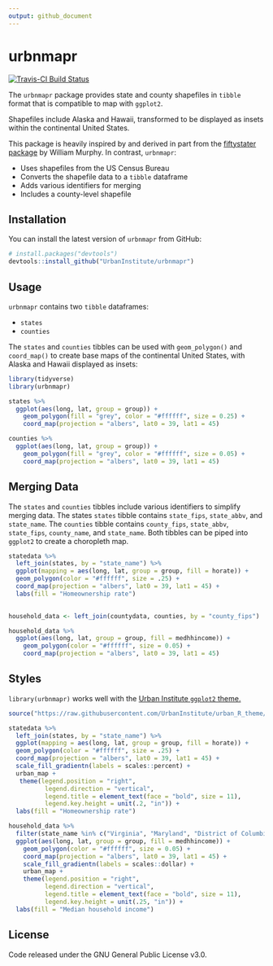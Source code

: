 ```yaml
---
output: github_document
---
```


<!-- README.md is generated from README.Rmd. Please edit that file -->

# urbnmapr

[![Travis-CI Build Status](https://travis-ci.org/UrbanInstitute/urbnmapr.svg?branch=master)](https://travis-ci.org/UrbanInstitute/urbnmapr)

The `urbnmapr` package provides state and county shapefiles in `tibble` format that is compatible to map with `ggplot2`.

Shapefiles include Alaska and Hawaii, transformed to be displayed as insets within the continental United States.

This package is heavily inspired by and derived in part from the [fiftystater package](https://cran.r-project.org/package=fiftystater) by William Murphy. In contrast, `urbnmapr`:

  - Uses shapefiles from the US Census Bureau
  - Converts the shapefile data to a `tibble` dataframe
  - Adds various identifiers for merging
  - Includes a county-level shapefile 

## Installation

You can install the latest version of `urbnmapr` from GitHub:

```r
# install.packages("devtools")
devtools::install_github("UrbanInstitute/urbnmapr")
```

## Usage

`urbnmapr` contains two `tibble` dataframes:

  - `states`
  - `counties`

The `states` and `counties` tibbles can be used with `geom_polygon()` and `coord_map()` to create base maps of the continental United States, with Alaska and Hawaii displayed as insets:

```r
library(tidyverse)
library(urbnmapr)

states %>%
  ggplot(aes(long, lat, group = group)) +
    geom_polygon(fill = "grey", color = "#ffffff", size = 0.25) +
    coord_map(projection = "albers", lat0 = 39, lat1 = 45)
```

```r
counties %>%
  ggplot(aes(long, lat, group = group)) +
    geom_polygon(fill = "grey", color = "#ffffff", size = 0.05) +
    coord_map(projection = "albers", lat0 = 39, lat1 = 45)
```

## Merging Data

The `states` and `counties` tibbles include various identifiers to simplify merging data. The states `states` tibble contains `state_fips`, `state_abbv`, and `state_name`. The `counties` tibble contains `county_fips`, `state_abbv`, `state_fips`,  `county_name`, and `state_name`. Both tibbles can be piped into `ggplot2` to create a choropleth map.

```r
statedata %>% 
  left_join(states, by = "state_name") %>% 
  ggplot(mapping = aes(long, lat, group = group, fill = horate)) +
  geom_polygon(color = "#ffffff", size = .25) +
  coord_map(projection = "albers", lat0 = 39, lat1 = 45) +
  labs(fill = "Homeownership rate")
  
```


```r
household_data <- left_join(countydata, counties, by = "county_fips") 

household_data %>%
  ggplot(aes(long, lat, group = group, fill = medhhincome)) +
    geom_polygon(color = "#ffffff", size = 0.05) +
    coord_map(projection = "albers", lat0 = 39, lat1 = 45)
```

## Styles

`library(urbnmapr)` works well with the [Urban Institute `ggplot2` theme.](https://github.com/UrbanInstitute/urban_R_theme)

```r
source("https://raw.githubusercontent.com/UrbanInstitute/urban_R_theme/urban_R_theme_revamp/urban_theme.R")
```

```r

statedata %>% 
  left_join(states, by = "state_name") %>% 
  ggplot(mapping = aes(long, lat, group = group, fill = horate)) +
  geom_polygon(color = "#ffffff", size = .25) +
  coord_map(projection = "albers", lat0 = 39, lat1 = 45) +
  scale_fill_gradientn(labels = scales::percent) +
  urban_map +
   theme(legend.position = "right",
          legend.direction = "vertical",
          legend.title = element_text(face = "bold", size = 11),
          legend.key.height = unit(.2, "in")) +
  labs(fill = "Homeownership rate")

```

```r
household_data %>%
  filter(state_name %in% c("Virginia", "Maryland", "District of Columbia")) %>%
  ggplot(aes(long, lat, group = group, fill = medhhincome)) +
    geom_polygon(color = "#ffffff", size = 0.05) +
    coord_map(projection = "albers", lat0 = 39, lat1 = 45) +
    scale_fill_gradientn(labels = scales::dollar) +
    urban_map +
    theme(legend.position = "right",
          legend.direction = "vertical",
          legend.title = element_text(face = "bold", size = 11),
          legend.key.height = unit(.25, "in")) +
  labs(fill = "Median household income")
```

## License

Code released under the GNU General Public License v3.0.
